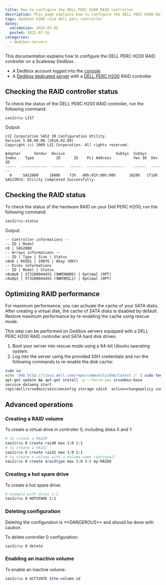 ```yaml
---
title: How to configure the DELL PERC H200 RAID controller
description: This page explains how to configure the DELL PERC H200 RAID controller on a Scaleway Dedibox
tags: dedibox h200 raid dell perc controller
dates:
  validation: 2025-03-05
  posted: 2021-07-16
categories:
  - dedibox-servers
---
```



This documentation explains how to configure the DELL PERC H200 RAID controller on a Scaleway Dedibox.

<Requirements />

- A Dedibox account logged into the [console](https://console.online.net)
- A [Dedibox dedicated server](https://www.scaleway.com/en/dedibox/) with a [DELL PERC H200](https://www.dell.com/support/kbdoc/en-us/000134280/perc-dell-perc-h200-and-6gbps-sas-hba-features) RAID controller

## Checking the RAID controller status
To check the status of the DELL PERC H200 RAID controller, run the following command:
  ```bash
  sas2ircu LIST
  ```
  Output:
  ```
  LSI Corporation SAS2 IR Configuration Utility.
  Version 5.00.00.00 (2010.02.09)
  Copyright (c) 2009 LSI Corporation. All rights reserved.

  Adapter      Vendor  Device                       SubSys  SubSys
  Index    Type          ID      ID    Pci Address          Ven ID  Dev ID
  -----  ------------  ------  ------  -----------------    ------  ------
    0     SAS2008     1000h    72h   00h:01h:00h:00h      1028h   1f1dh
  SAS2IRCU: Utility Completed Successfully.
  ```

## Checking the RAID status
To check the status of the hardware RAID on your Dell PERC H200, run the following command:
  ```bash
  sas2ircu-status
  ```
  Output:
  ```
  -- Controller informations --
  -- ID | Model
  c0 | SAS2008
  -- Arrays informations --
  -- ID | Type | Size | Status
  c0u0 | RAID1 | 1907G | Okay (OKY)
  -- Disks informations
  -- ID | Model | Status
  c0u0p0 | ST32000444SS (9WM3NAR0) | Optimal (OPT)
  c0u0p1 | ST32000444SS (9WM3MZL2) | Optimal (OPT)
  ```

## Optimizing RAID performance
For maximum performance, you can activate the cache of your SATA disks. After creating a virtual disk, the cache of SATA disks is disabled by default. Restore maximum performance by re-enabling the cache using rescue mode.

<Message type="note">
  This step can be performed on Dedibox servers equipped with a DELL PERC H200 RAID controller and SATA hard disk drives.
</Message>

1. Boot your server into rescue mode using a 64-bit Ubuntu operating system.
2. Log into the server using the provided SSH credentials and run the following commands to re-enable the disk cache:
  ```bash
  sudo su
  echo 'deb http://linux.dell.com/repo/community/deb/latest /' | sudo tee -a  /etc/apt/sources.list.d/linux.dell.com.sources.list
  apt-get update && apt-get install -y --force-yes srvadmin-base
  service dataeng start
  /opt/dell/srvadmin/sbin/omconfig storage vdisk  action=changepolicy controller=0 vdisk=0 diskcachepolicy=enabled
  ```

## Advanced operations
### Creating a RAID volume
To create a virtual drive in controller 0, including disks 0 and 1:
  ```bash
  # to create a RAID0
  sas2ircu 0 create raid0 max 1:0 1:1
  # to create a RAID1
  sas2ircu 0 create raid1 max 1:0 1:1
  # to create a volume with a volume name (optional)
  sas2ircu 0 create $raidtype max 1:0 1:1 my-RAID0
  ```

### Creating a hot spare drive
To create a hot spare drive:
  ```bash
  # example with drive 1:1
  sas2ircu 0 HOTSPARE 1:1
  ```

### Deleting configuration
<Message type="important">
  Deleting the configuration is **DANGEROUS** and should be done with caution.
</Message>

To delete controller 0 configuration:
  ```bash
  sas2ircu 0 delete
  ```

### Enabling an inactive volume
To enable an inactive volume:
```bash
sas2ircu 0 ACTIVATE $the-volume-id
```
